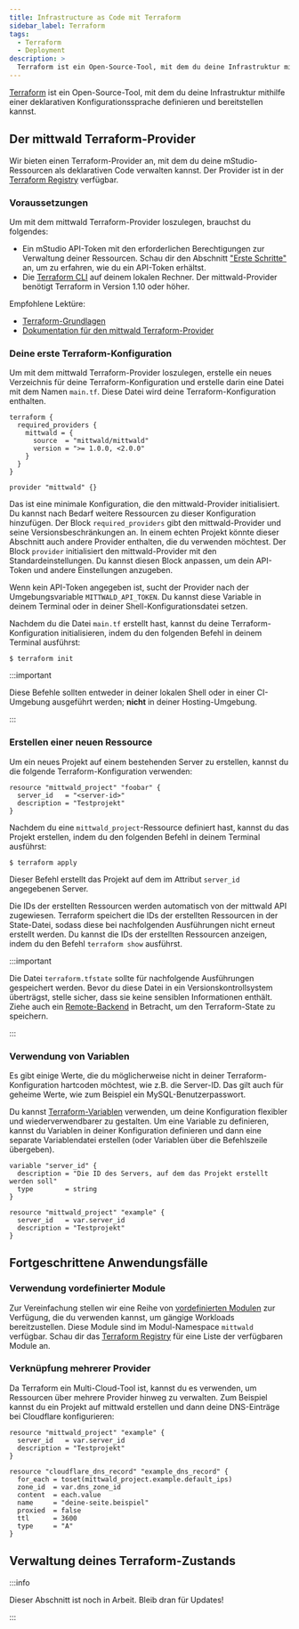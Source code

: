 ```yaml
---
title: Infrastructure as Code mit Terraform
sidebar_label: Terraform
tags:
  - Terraform
  - Deployment
description: >
  Terraform ist ein Open-Source-Tool, mit dem du deine Infrastruktur mithilfe einer deklarativen Konfigurationssprache definieren und bereitstellen kannst.
---
```


[Terraform][terraform] ist ein Open-Source-Tool, mit dem du deine Infrastruktur mithilfe einer deklarativen Konfigurationssprache definieren und bereitstellen kannst.

## Der mittwald Terraform-Provider

Wir bieten einen Terraform-Provider an, mit dem du deine mStudio-Ressourcen als deklarativen Code verwalten kannst. Der Provider ist in der [Terraform Registry][provider] verfügbar.

### Voraussetzungen

Um mit dem mittwald Terraform-Provider loszulegen, brauchst du folgendes:

- Ein mStudio API-Token mit den erforderlichen Berechtigungen zur Verwaltung deiner Ressourcen. Schau dir den Abschnitt ["Erste Schritte"][apitoken] an, um zu erfahren, wie du ein API-Token erhältst.
- Die [Terraform CLI][terraform] auf deinem lokalen Rechner. Der mittwald-Provider benötigt Terraform in Version 1.10 oder höher.

Empfohlene Lektüre:

- [Terraform-Grundlagen][terraform-fundamentals]
- [Dokumentation für den mittwald Terraform-Provider][provider]

### Deine erste Terraform-Konfiguration

Um mit dem mittwald Terraform-Provider loszulegen, erstelle ein neues Verzeichnis für deine Terraform-Konfiguration und erstelle darin eine Datei mit dem Namen `main.tf`. Diese Datei wird deine Terraform-Konfiguration enthalten.

```hcl title="main.tf"
terraform {
  required_providers {
    mittwald = {
      source  = "mittwald/mittwald"
      version = ">= 1.0.0, <2.0.0"
    }
  }
}

provider "mittwald" {}
```

Das ist eine minimale Konfiguration, die den mittwald-Provider initialisiert. Du kannst nach Bedarf weitere Ressourcen zu dieser Konfiguration hinzufügen. Der Block `required_providers` gibt den mittwald-Provider und seine Versionsbeschränkungen an. In einem echten Projekt könnte dieser Abschnitt auch andere Provider enthalten, die du verwenden möchtest. Der Block `provider` initialisiert den mittwald-Provider mit den Standardeinstellungen. Du kannst diesen Block anpassen, um dein API-Token und andere Einstellungen anzugeben.

Wenn kein API-Token angegeben ist, sucht der Provider nach der Umgebungsvariable `MITTWALD_API_TOKEN`. Du kannst diese Variable in deinem Terminal oder in deiner Shell-Konfigurationsdatei setzen.

Nachdem du die Datei `main.tf` erstellt hast, kannst du deine Terraform-Konfiguration initialisieren, indem du den folgenden Befehl in deinem Terminal ausführst:

```shellsession title="Lokale Shell-Sitzung"
$ terraform init
```

:::important

Diese Befehle sollten entweder in deiner lokalen Shell oder in einer CI-Umgebung ausgeführt werden; **nicht** in deiner Hosting-Umgebung.

:::

### Erstellen einer neuen Ressource

Um ein neues Projekt auf einem bestehenden Server zu erstellen, kannst du die folgende Terraform-Konfiguration verwenden:

```hcl title="main.tf"
resource "mittwald_project" "foobar" {
  server_id   = "<server-id>"
  description = "Testprojekt"
}
```

Nachdem du eine `mittwald_project`-Ressource definiert hast, kannst du das Projekt erstellen, indem du den folgenden Befehl in deinem Terminal ausführst:

```shellsession
$ terraform apply
```

Dieser Befehl erstellt das Projekt auf dem im Attribut `server_id` angegebenen Server.

Die IDs der erstellten Ressourcen werden automatisch von der mittwald API zugewiesen. Terraform speichert die IDs der erstellten Ressourcen in der State-Datei, sodass diese bei nachfolgenden Ausführungen nicht erneut erstellt werden. Du kannst die IDs der erstellten Ressourcen anzeigen, indem du den Befehl `terraform show` ausführst.

:::important

Die Datei `terraform.tfstate` sollte für nachfolgende Ausführungen gespeichert werden. Bevor du diese Datei in ein Versionskontrollsystem überträgst, stelle sicher, dass sie keine sensiblen Informationen enthält. Ziehe auch ein [Remote-Backend][terraform-remote] in Betracht, um den Terraform-State zu speichern.

:::

### Verwendung von Variablen

Es gibt einige Werte, die du möglicherweise nicht in deiner Terraform-Konfiguration hartcoden möchtest, wie z.B. die Server-ID. Das gilt auch für geheime Werte, wie zum Beispiel ein MySQL-Benutzerpasswort.

Du kannst [Terraform-Variablen][terraform-variables] verwenden, um deine Konfiguration flexibler und wiederverwendbarer zu gestalten. Um eine Variable zu definieren, kannst du Variablen in deiner Konfiguration definieren und dann eine separate Variablendatei erstellen (oder Variablen über die Befehlszeile übergeben).

```hcl
variable "server_id" {
  description = "Die ID des Servers, auf dem das Projekt erstellt werden soll"
  type        = string
}

resource "mittwald_project" "example" {
  server_id   = var.server_id
  description = "Testprojekt"
}
```

## Fortgeschrittene Anwendungsfälle

### Verwendung vordefinierter Module

Zur Vereinfachung stellen wir eine Reihe von [vordefinierten Modulen][terraform-modules] zur Verfügung, die du verwenden kannst, um gängige Workloads bereitzustellen. Diese Module sind im Modul-Namespace `mittwald` verfügbar. Schau dir das [Terraform Registry][terraform-modules] für eine Liste der verfügbaren Module an.

### Verknüpfung mehrerer Provider

Da Terraform ein Multi-Cloud-Tool ist, kannst du es verwenden, um Ressourcen über mehrere Provider hinweg zu verwalten. Zum Beispiel kannst du ein Projekt auf mittwald erstellen und dann deine DNS-Einträge bei Cloudflare konfigurieren:

```hcl
resource "mittwald_project" "example" {
  server_id   = var.server_id
  description = "Testprojekt"
}

resource "cloudflare_dns_record" "example_dns_record" {
  for_each = toset(mittwald_project.example.default_ips)
  zone_id  = var.dns_zone_id
  content  = each.value
  name     = "deine-seite.beispiel"
  proxied  = false
  ttl      = 3600
  type     = "A"
}
```

## Verwaltung deines Terraform-Zustands

:::info

Dieser Abschnitt ist noch in Arbeit. Bleib dran für Updates!

:::

[terraform]: https://developer.hashicorp.com/terraform
[terraform-fundamentals]: https://developer.hashicorp.com/terraform/tutorials/cli
[terraform-remote]: https://developer.hashicorp.com/terraform/language/state/remote
[terraform-variables]: https://developer.hashicorp.com/terraform/language/values/variables
[terraform-modules]: https://registry.terraform.io/namespaces/mittwald
[provider]: https://registry.terraform.io/providers/mittwald/mittwald/latest
[apitoken]: /docs/v2/api/intro
